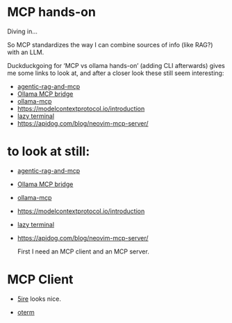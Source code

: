 # MCP hands-on

Diving in...

So MCP standardizes the way I can combine sources of info (like RAG?) with an LLM.

Duckduckgoing for 'MCP vs ollama hands-on' 
(adding CLI afterwards) gives me some links to look at, 
and after a closer look these still seem interesting: 

- [agentic-rag-and-mcp](https://becomingahacker.org/integrating-agentic-rag-with-mcp-servers-technical-implementation-guide-1aba8fd4e442)
- [Ollama MCP bridge](https://mcp.so/server/ollama-mcp-bridge)
- [ollama-mcp](https://github.com/rawveg/ollama-mcp)
- [https://modelcontextprotocol.io/introduction](https://modelcontextprotocol.io/introduction)
- [lazy terminal](https://mcp.so/server/Lazy_Terminal/Heterohabilis)
- [https://apidog.com/blog/neovim-mcp-server/](https://apidog.com/blog/neovim-mcp-server/)

# to look at still: 

- [agentic-rag-and-mcp](https://becomingahacker.org/integrating-agentic-rag-with-mcp-servers-technical-implementation-guide-1aba8fd4e442)
- [Ollama MCP bridge](https://mcp.so/server/ollama-mcp-bridge)
- [ollama-mcp](https://github.com/rawveg/ollama-mcp)
- [https://modelcontextprotocol.io/introduction](https://modelcontextprotocol.io/introduction)
- [lazy terminal](https://mcp.so/server/Lazy_Terminal/Heterohabilis)
- [https://apidog.com/blog/neovim-mcp-server/](https://apidog.com/blog/neovim-mcp-server/)


  First I need an MCP client and an MCP server.

# MCP Client

- [5ire](https://github.com/nanbingxyz/5ire) looks nice.

- [oterm](https://github.com/ggozad/oterm)


